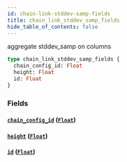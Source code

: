 ```yaml
---
id: chain-link-stddev-samp-fields
title: chain_link_stddev_samp_fields
hide_table_of_contents: false
---
```


aggregate stddev_samp on columns

```graphql
type chain_link_stddev_samp_fields {
  chain_config_id: Float
  height: Float
  id: Float
}
```

### Fields

#### [`chain_config_id`](#) ([`Float`](/07-graphql/scalars/float))

#### [`height`](#) ([`Float`](/07-graphql/scalars/float))

#### [`id`](#) ([`Float`](/07-graphql/scalars/float))
